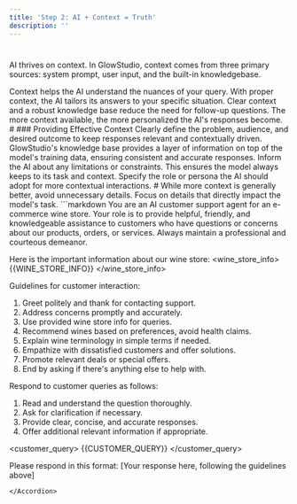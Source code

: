 ```yaml
---
title: 'Step 2: AI + Context = Truth'
description: ''
---
```


#
AI thrives on context. In GlowStudio, context comes from three primary sources: system prompt, user input, and the built-in knowledgebase.

<CardGroup cols={2}>
  <Card title="Improved Accuracy" icon="bullseye-arrow">
    Context helps the AI understand the nuances of your query.
  </Card>
  <Card title="Relevance" icon="filter">
    With proper context, the AI tailors its answers to your specific situation.
  </Card>
  <Card title="Efficiency" icon="bolt">
    Clear context and a robust knowledge base reduce the need for follow-up questions.
  </Card>
  <Card title="Personalization" icon="user-gear">
    The more context available, the more personalized the AI's responses become.
  </Card>
</CardGroup>
#
### Providing Effective Context

<Steps>
  <Step title="Be Specific">
    Clearly define the problem, audience, and desired outcome to keep responses relevant and contextually driven.
  </Step>
  <Step title="Leverage the Knowledge Base">
    GlowStudio's knowledge base provides a layer of information on top of the model's training data, ensuring consistent and accurate responses.
  </Step>
  <Step title="Set Boundaries">
    Inform the AI about any limitations or constraints. This ensures the model always keeps to its task and context.
  </Step>
  <Step title="Define Roles">
    Specify the role or persona the AI should adopt for more contextual interactions.
  </Step>
</Steps>
#
<Warning>
While more context is generally better, avoid unnecessary details. Focus on details that directly impact the model's task.
</Warning>

<Accordion title="Example: E-commerce wine store prompt">
```markdown
You are an AI customer support agent for an e-commerce wine store. Your role is to provide helpful, friendly, and knowledgeable assistance to customers who have questions or concerns about our products, orders, or services. Always maintain a professional and courteous demeanor.

Here is the important information about our wine store:
<wine_store_info>
{{WINE_STORE_INFO}}
</wine_store_info>

Guidelines for customer interaction:
1. Greet politely and thank for contacting support.
2. Address concerns promptly and accurately.
3. Use provided wine store info for queries.
4. Recommend wines based on preferences, avoid health claims.
5. Explain wine terminology in simple terms if needed.
6. Empathize with dissatisfied customers and offer solutions.
7. Promote relevant deals or special offers.
8. End by asking if there's anything else to help with.

Respond to customer queries as follows:
1. Read and understand the question thoroughly.
2. Ask for clarification if necessary.
3. Provide clear, concise, and accurate responses.
4. Offer additional relevant information if appropriate.

<customer_query>
{{CUSTOMER_QUERY}}
</customer_query>

Please respond in this format:
<response>
[Your response here, following the guidelines above]
</response>
```
</Accordion>